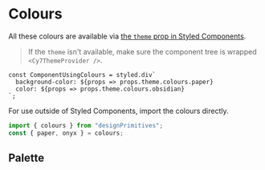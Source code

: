 
<Meta title="Primitives | Colours" />

# Colours

All these colours are available via [the `theme` prop in Styled Components](https://www.styled-components.com/docs/advanced#theming).

> If the `theme` isn't available, make sure the component tree is wrapped `<Cy7ThemeProvider />`.

```
const ComponentUsingColours = styled.div`
  background-color: ${props => props.theme.colours.paper}
  color: ${props => props.theme.colours.obsidian}
`;
```

For use outside of Styled Components, import the colours directly.

```js
import { colours } from "designPrimitives";
const { paper, onyx } = colours;
```

## Palette

<Preview>
  <Story name="Palette">
    <SwatchGroup>
      <ColourSwatch colour={colours.paper} name="paper" />
      <ColourSwatch colour={colours.obsidian} name="obsidian" />
      <ColourSwatch colour={colours.onyx} name="onyx" />
    </SwatchGroup>
  </Story>
</Preview>
